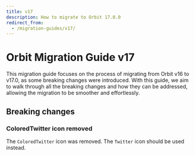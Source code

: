 ```yaml
---
title: v17
description: How to migrate to Orbit 17.0.0
redirect_from:
  - /migration-guides/v17/
---
```


# Orbit Migration Guide v17

This migration guide focuses on the process of migrating from Orbit v16 to v17.0, as some breaking changes were introduced.
With this guide, we aim to walk through all the breaking changes and how they can be addressed, allowing the migration to be smoother and effortlessly.

## Breaking changes

### ColoredTwitter icon removed

The `ColoredTwitter` icon was removed. The `Twitter` icon should be used instead.
